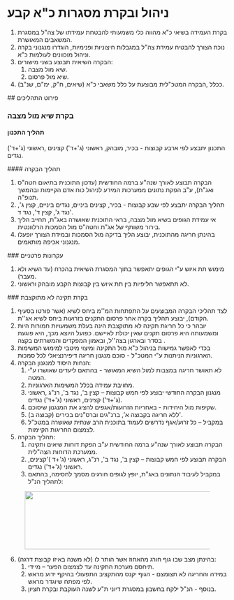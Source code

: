 # ניהול ובקרת מסגרות כ"א קבע 
<ol><li>בקרת העמידה בשיאי כ"א מהווה כלי משמעותי להבטחת עמידתו של צה"ל במסגרת המשאבים המאושרת.</li><li>נוכח הצורך להבטיח עמידת צה"ל במגבלות חיצוניות ופנימיות, הוגדרו מנגנוני בקרה וניהול מוכוונים לעולמות כ"א.</li><li>הבקרה השיאית תבוצע בשני מישורים:<ol><li>שיא מול מצבה.</li><li>שיא מול פרסום.</li></ol></li><li>ככלל ,הבקרה המטכ"לית מבוצעת על כלל משאבי כ"א (שיאים, ח"ק, ימ"ם, שנ"ב).</li></ol> 
 ## פירוט התהליכים 
 
 ### בקרת שיא מול מצבה 
 
 #### תהליך התכנון 
<p>התכנון יתבצע לפי ארבע קבוצות - בכיר, מובהק, ראשוני (ג'+ד') קצינים ,ראשוני (ג'+ד') נגדים.</p> 
 #### תהליך הבקרה 
<ol><li>הבקרה תבוצע לאורך שנה"ע ברמה החודשית (עדכון התוכנית בתיאום חטה"ס ואג"ת), ע"ב הפקת נתונים ממערכות המידע לניהול כוח אדם הקיימות ובהמשך תנופ"ה.</li><li>תהליך הבקרה יתבצע לפי שבע קבוצות - בכיר, קצינים ביניים, נגדים ביניים, קצין ג', נגד ג', קצין ד', נגד ד'.</li><li>אי עמידת הגופים בשיא מול מצבה, בראי התוכנית שאושרה באג"ת, תחייב הליך בירור משותף של אג"ת וחטה"ס מול הסמכות הרלוונטית.</li><li>בהינתן חריגה מהתוכנית, יבוצע הליך בדיקה מול הסמכות ובמידת הצורך יופעלו מנגנוני אכיפה מותאמים.</li></ol> 
 ### עקרונות פרטניים 
<ol><li>מימוש תת איוש ע"י הגופים יתאפשר בתוך המסגרת השיאית בהכרח (עד השיא ולא מעבר).</li><li>לא תתאפשר חליפיות בין תת איוש בין קבוצות הקבע מובהק וראשוני.</li></ol> 
 ### בקרת תקינה לא מתוקצבת 
<ol><li>לצד תהליכי הבקרה המבוצעים על התפתחות המ''מ ביחס לשיא (אשר פורטו בסעיף הקודם), יבוצע תהליך בקרה אחר פרסום התקנים בזרועות ביחס לשיא אג''ת.</li><li>יובהר כי כל חריגת תקינה לא מתוקצבת הינה בעלת משמעויות חמורות היות ומשמעותה היא פרסום תקנים שאין יכולת לאיישם. כפועל היוצא מכך, היא פוגעת בסדר ובארגון בצה''ל, ובאמון המפקדים והמשרתים בקצה .</li><li>בכדי לאפשר גמישות בניהול כ"א מול התקינה ומיצוי מיטבי למימוש המשימות הארגוניות הניתנות ע"י המטכ"ל - סוכם מנגנון חריגה דיפירנציאלי לכל סמכות.</li><li>הנחות היסוד למנגנון הבקרה:<ol><li>לא תאושר חריגה במצבות למול השיא המאושר - בהתאם ליעדים שאושרו ע"י המטה.</li><li>מחויבת עמידה בכלל המשימות הארגוניות.</li><li>מנגנון הבקרה החודשי יבוצע לפי חמש קבוצות – קצין ב', נגד ב', רנ"ג ,ראשוני (ג'+ד') קצינים, ראשוני (ג'+ד') נגדים.</li><li>שקיפות מול היחידות - באחריות הזרועות/אגפים להציג את המנגנון שיסוכם.</li><li>ללא חריגה בקבוצה א’, ברנ"גים וברס"נים בכירים (קבוצה ב)'.</li><li>במקביל – כל זרוע/אגף נדרשים לעמוד בתוכנית הרב שנתית שאושרה במטכ"ל לצמצום החריגות הקיימות.</li></ol></li><li>תהליך הבקרה:<ol><li>הבקרה תבוצע לאורך שנה"ע ברמה החודשית ע"ב הפקת דוחות שיאים ותקינה ממערכת הדוחות הצה"לית.</li><li>הבקרה תבוצע לפי חמש קבוצות – קצין ב', נגד ב', רנ"ג, ראשוני (ג'+ד )'קצינים, ראשוני (ג'+ד') נגדים.</li><li>במקביל לעיבוד הנתונים באג"ת, יופץ לגופים חורגים מסמך לחסימה, בהתאם לתהליך הנ"ל:</li></ol></li></ol><figure className="image"><img style={{aspectRatio: "457/133"}} src="https://jyz8p1uw8qavvlz5.public.blob.vercel-storage.com//images/1718448018906-image-NyycSIJRuhwDKAlUfUeTf0EcVXE9pH.png" width="457" height="133" /></figure><ol start="6"><li>בהינתן מצב שבו גוף חורג מהאחוז אשר הותר לו (לא משנה באיזו קבוצת דרגה):<ol><li>תיחסם מערכת התקינה עד לצמצום הפער – מיידי.</li><li>במידה והחריגה לא תצומצם - הגוף יקנס מהתקציב התפעולי בהיקף ידוע מראש לפי מפתח שיוגדר מראש.</li><li>בנוסף - הנ"ל ילקח בחשבון במסגרת דיוני ת"ע לשנה העוקבת ובקרת חציון.</li></ol></li></ol>